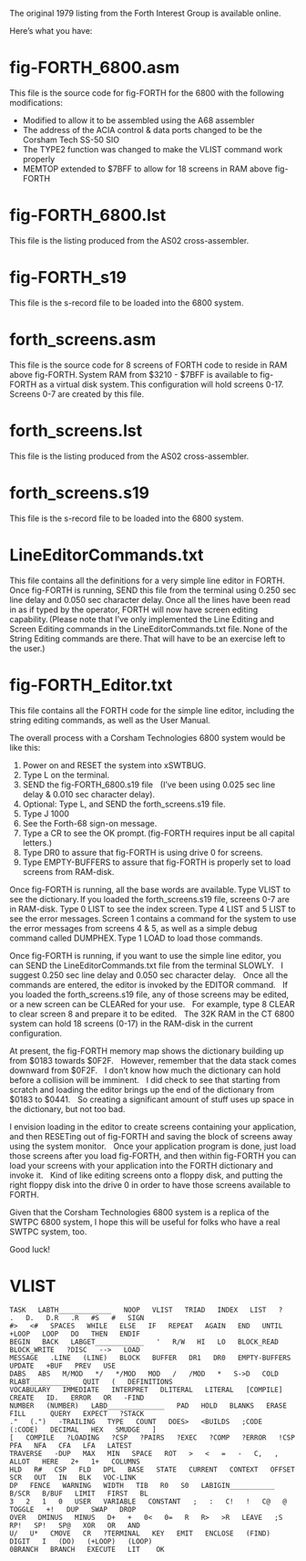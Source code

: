 The original 1979 listing from the Forth Interest Group is available online.

Here’s what you have:

= fig-FORTH_6800.asm =

This file is the source code for fig-FORTH for the 6800 with the following modifications:

* Modified to allow it to be assembled using the A68 assembler
* The address of the ACIA control & data ports changed to be the Corsham Tech SS-50 SIO
* The TYPE2 function was changed to make the VLIST command work properly
* MEMTOP extended to $7BFF to allow for 18 screens in RAM above fig-FORTH

= fig-FORTH_6800.lst = 

This file is the listing produced from the AS02 cross-assembler.

= fig-FORTH_s19 = 

This file is the s-record file to be loaded into the 6800 system.

= forth_screens.asm =

This file is the source code for 8 screens of FORTH code to reside in RAM above fig-FORTH. System RAM from $3210 - $7BFF is available to fig-FORTH as a virtual disk system. This configuration will hold screens 0-17. Screens 0-7 are created by this file.

= forth_screens.lst = 

This file is the listing produced from the AS02 cross-assembler.

= forth_screens.s19 =

This file is the s-record file to be loaded into the 6800 system.

= LineEditorCommands.txt =

This file contains all the definitions for a very simple line editor in FORTH. Once fig-FORTH is running, SEND this file from the terminal using 0.250 sec line delay and 0.050 sec character delay. Once all the lines have been read in as if typed by the operator, FORTH will now have screen editing capability. (Please note that I’ve only implemented the Line Editing and Screen Editing commands in the LineEditorCommands.txt file. None of the String Editing commands are there. That will have to be an exercise left to the user.)

= fig-FORTH_Editor.txt =

This file contains all the FORTH code for the simple line editor, including the string editing commands, as well as the User Manual. 

The overall process with a Corsham Technologies 6800 system would be like this:
# Power on and RESET the system into xSWTBUG.
# Type L on the terminal.
# SEND the fig-FORTH_6800.s19 file    (I’ve been using 0.025 sec line delay & 0.010 sec character delay).
# Optional: Type L, and SEND the forth_screens.s19 file.
# Type J 1000
# See the Forth-68 sign-on message.
# Type a CR to see the OK prompt. (fig-FORTH requires input be all capital letters.)
# Type DR0 to assure that fig-FORTH is using drive 0 for screens.
# Type EMPTY-BUFFERS to assure that fig-FORTH is properly set to load screens from RAM-disk.

Once fig-FORTH is running, all the base words are available. Type VLIST to see the dictionary. If you loaded the forth_screens.s19 file, screens 0-7 are in RAM-disk. Type 0 LIST to see the index screen. Type 4 LIST and 5 LIST to see the error messages. Screen 1 contains a command for the system to use the error messages from screens 4 & 5, as well as a simple debug command called DUMPHEX. Type 1 LOAD to load those commands.

Once fig-FORTH is running, if you want to use the simple line editor, you can SEND the LineEditorCommands.txt file from the terminal SLOWLY.    I suggest 0.250 sec line delay and 0.050 sec character delay.    Once all the commands are entered, the editor is invoked by the EDITOR command.    If you loaded the forth_screens.s19 file, any of those screens may be edited, or a new screen can be CLEARed for your use.    For example, type 8 CLEAR to clear screen 8 and prepare it to be edited.    The 32K RAM in the CT 6800 system can hold 18 screens (0-17) in the RAM-disk in the current configuration.

At present, the fig-FORTH memory map shows the dictionary building up from $0183 towards $0F2F.    However, remember that the data stack comes downward from $0F2F.    I don’t know how much the dictionary can hold before a collision will be imminent.    I did check to see that starting from scratch and loading the editor brings up the end of the dictionary from $0183 to $0441.    So creating a significant amount of stuff uses up space in the dictionary, but not too bad.

I envision loading in the editor to create screens containing your application, and then RESETing out of fig-FORTH and saving the block of screens away using the system monitor.    Once your application program is done, just load those screens after you load fig-FORTH, and then within fig-FORTH you can load your screens with your application into the FORTH dictionary and invoke it.    Kind of like editing screens onto a floppy disk, and putting the right floppy disk into the drive 0 in order to have those screens available to FORTH.

Given that the Corsham Technologies 6800 system is a replica of the SWTPC 6800 system, I hope this will be useful for folks who have a real SWTPC system, too.

Good luck!

= VLIST =

<PRE>
TASK   LABTH_____________   NOOP   VLIST   TRIAD   INDEX   LIST   ?   .   D.   D.R   .R   #S   #   SIGN
#>   <#   SPACES   WHILE   ELSE   IF   REPEAT   AGAIN   END   UNTIL   +LOOP   LOOP   DO   THEN   ENDIF
BEGIN   BACK   LABGET____________   '   R/W   HI   LO   BLOCK_READ   BLOCK_WRITE   ?DISC   -->   LOAD
MESSAGE   .LINE   (LINE)   BLOCK   BUFFER   DR1   DR0   EMPTY-BUFFERS   UPDATE   +BUF   PREV   USE
DABS   ABS   M/MOD   */   */MOD   MOD   /   /MOD   *   S->D   COLD   RLABT__________   QUIT   (   DEFINITIONS  
VOCABULARY   IMMEDIATE   INTERPRET   DLITERAL   LITERAL   [COMPILE]   CREATE   ID.   ERROR   OR   -FIND
NUMBER   (NUMBER)   LABD______________   PAD   HOLD   BLANKS   ERASE   FILL      QUERY   EXPECT   ?STACK
."   (.")   -TRAILING   TYPE   COUNT   DOES>   <BUILDS   ;CODE   (:CODE)   DECIMAL   HEX   SMUDGE   ]
[   COMPILE   ?LOADING   ?CSP   ?PAIRS   ?EXEC   ?COMP   ?ERROR   !CSP   PFA   NFA   CFA   LFA   LATEST
TRAVERSE   -DUP   MAX   MIN   SPACE   ROT   >   <   =   -   C,   ,   ALLOT   HERE   2+   1+   COLUMNS
HLD   R#   CSP   FLD   DPL   BASE   STATE   CURRENT   CONTEXT   OFFSET   SCR   OUT   IN   BLK   VOC-LINK
DP   FENCE   WARNING   WIDTH   TIB   R0   S0   LABIGIN___________   B/SCR   B/BUF   LIMIT   FIRST   BL
3   2   1   0   USER   VARIABLE   CONSTANT   ;   :   C!   !   C@   @   TOGGLE   +!   DUP   SWAP   DROP
OVER   DMINUS   MINUS   D+   +   0<   0=   R   R>   >R   LEAVE   ;S   RP!   SP!   SP@   XOR   OR   AND
U/   U*   CMOVE   CR   ?TERMINAL   KEY   EMIT   ENCLOSE   (FIND)   DIGIT   I   (DO)   (+LOOP)   (LOOP)
0BRANCH   BRANCH   EXECUTE   LIT    OK
</PRE>
